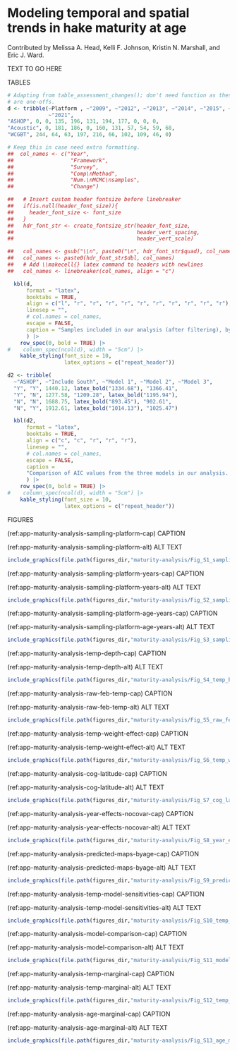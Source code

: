 \newpage

\rfoot{Maturity analysis}

# Modeling temporal and spatial trends in hake maturity at age {#sec:app-maturity-analysis}

Contributed by Melissa A. Head, Kelli F. Johnson, Kristin N. Marshall, and Eric
J. Ward.

TEXT TO GO HERE

TABLES

```r

# Adapting from table_assessment_changes(); don't need function as these tables
# are one-offs.
d <- tribble(~Platform , ~"2009", ~"2012", ~"2013", ~"2014", ~"2015", ~"2016", ~"2017", ~"2018", ~"2019",
             ~"2021",
"ASHOP", 0, 0, 135, 196, 131, 194, 177, 0, 0, 0,
"Acoustic", 0, 181, 186, 0, 160, 131, 57, 54, 59, 68,
"WCGBT", 244, 64, 63, 197, 216, 66, 102, 109, 46, 0)

# Keep this in case need extra formatting.
##  col_names <- c("Year",
##                  "Framework",
##                  "Survey",
##                  "Comp\nMethod",
##                  "Num.\nMCMC\nsamples",
##                  "Change")

##   # Insert custom header fontsize before linebreaker
##   if(is.null(header_font_size)){
##     header_font_size <- font_size
##   }
##   hdr_font_str <- create_fontsize_str(header_font_size,
##                                       header_vert_spacing,
##                                       header_vert_scale)

##   col_names <- gsub("\\n", paste0("\n", hdr_font_str$quad), col_names)
##   col_names <- paste0(hdr_font_str$dbl, col_names)
##   # Add \\makecell{} latex command to headers with newlines
##   col_names <- linebreaker(col_names, align = "c")

  kbl(d,
      format = "latex",
      booktabs = TRUE,
      align = c("l", "r", "r", "r", "r", "r", "r", "r", "r", "r", "r"),
      linesep = "",
      # col.names = col_names,
      escape = FALSE,
      caption = "Samples included in our analysis (after filtering), by sampling platform and year."
      ) |>
    row_spec(0, bold = TRUE) |>
#    column_spec(ncol(d), width = "5cm") |>
    kable_styling(font_size = 10,
                  latex_options = c("repeat_header"))
```



```r
d2 <- tribble(
  ~"ASHOP", ~"Include South", ~"Model 1", ~"Model 2", ~"Model 3",
  "Y", "Y", 1440.12, latex_bold("1334.68"), "1366.41",
  "Y", "N", 1277.58, "1209.28", latex_bold("1195.94"),
  "N", "N", 1688.75, latex_bold("893.45"), "902.61",
  "N", "Y", 1912.61, latex_bold("1014.13"), "1025.47")

  kbl(d2,
      format = "latex",
      booktabs = TRUE,
      align = c("c", "c", "r", "r", "r"),
      linesep = "",
      # col.names = col_names,
      escape = FALSE,
      caption =
      "Comparison of AIC values from the three models in our analysis. Model~1 represents the baseline model, Model~2 represents the model with spatiotemporal variation but no covariates, and Model~3 represents the model with spatial variation and a temperature effect. For the temperature effect, this table represents estimates from models using temperature in February, at a depth of 130.67~m, and only north of Pt. Conception. The best models for each combination are in bold."
      ) |>
    row_spec(0, bold = TRUE) |>
#    column_spec(ncol(d), width = "5cm") |>
    kable_styling(font_size = 10,
                  latex_options = c("repeat_header"))
```




FIGURES

(ref:app-maturity-analysis-sampling-platform-cap) CAPTION

(ref:app-maturity-analysis-sampling-platform-alt) ALT TEXT

```r

include_graphics(file.path(figures_dir,"maturity-analysis/Fig_S1_samplingplatform.png"), error = FALSE)
```

<!--






-->

(ref:app-maturity-analysis-sampling-platform-years-cap) CAPTION

(ref:app-maturity-analysis-sampling-platform-years-alt) ALT TEXT

```r

include_graphics(file.path(figures_dir,"maturity-analysis/Fig_S2_samplingplatform_years.png"), error = FALSE)
```


(ref:app-maturity-analysis-sampling-platform-age-years-cap) CAPTION

(ref:app-maturity-analysis-sampling-platform-age-years-alt) ALT TEXT

```r

include_graphics(file.path(figures_dir,"maturity-analysis/Fig_S3_samplingplatform_age_years.png"), error = FALSE)
```



(ref:app-maturity-analysis-temp-depth-cap) CAPTION

(ref:app-maturity-analysis-temp-depth-alt) ALT TEXT

```r

include_graphics(file.path(figures_dir,"maturity-analysis/Fig_S4_temp_by_depth.png.png"), error = FALSE)
```


(ref:app-maturity-analysis-raw-feb-temp-cap) CAPTION

(ref:app-maturity-analysis-raw-feb-temp-alt) ALT TEXT

```r

include_graphics(file.path(figures_dir,"maturity-analysis/Fig_S5_raw_feb_temp.png"), error = FALSE)
```

(ref:app-maturity-analysis-temp-weight-effect-cap) CAPTION

(ref:app-maturity-analysis-temp-weight-effect-alt) ALT TEXT

```r

include_graphics(file.path(figures_dir,"maturity-analysis/Fig_S6_temp_weight_effect.png"), error = FALSE)
```

(ref:app-maturity-analysis-cog-latitude-cap) CAPTION

(ref:app-maturity-analysis-cog-latitude-alt) ALT TEXT

```r

include_graphics(file.path(figures_dir,"maturity-analysis/Fig_S7_cog_latitude.png"), error = FALSE)
```


(ref:app-maturity-analysis-year-effects-nocovar-cap) CAPTION

(ref:app-maturity-analysis-year-effects-nocovar-alt) ALT TEXT

```r

include_graphics(file.path(figures_dir,"maturity-analysis/Fig_S8_year_effects_nocovar.png"), error = FALSE)
```



(ref:app-maturity-analysis-predicted-maps-byage-cap) CAPTION

(ref:app-maturity-analysis-predicted-maps-byage-alt) ALT TEXT

```r

include_graphics(file.path(figures_dir,"maturity-analysis/Fig_S9_predicted_maps_byage.png"), error = FALSE)
```

(ref:app-maturity-analysis-temp-model-sensitivities-cap) CAPTION

(ref:app-maturity-analysis-temp-model-sensitivities-alt) ALT TEXT

```r

include_graphics(file.path(figures_dir,"maturity-analysis/Fig_S10_temp_model_sensitivities.png"), error = FALSE)
```

(ref:app-maturity-analysis-model-comparison-cap) CAPTION

(ref:app-maturity-analysis-model-comparison-alt) ALT TEXT

```r

include_graphics(file.path(figures_dir,"maturity-analysis/Fig_S11_model_comparison-updated.png"), error = FALSE)
```

(ref:app-maturity-analysis-temp-marginal-cap) CAPTION

(ref:app-maturity-analysis-temp-marginal-alt) ALT TEXT

```r

include_graphics(file.path(figures_dir,"maturity-analysis/Fig_S12_temp_marginal.png"), error = FALSE)
```

(ref:app-maturity-analysis-age-marginal-cap) CAPTION

(ref:app-maturity-analysis-age-marginal-alt) ALT TEXT

```r

include_graphics(file.path(figures_dir,"maturity-analysis/Fig_S13_age_marginal.png"), error = FALSE)
```


\clearpage
